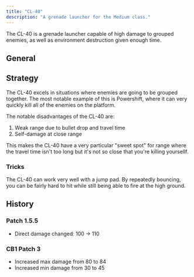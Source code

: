 ```yaml
---
title: "CL-40"
description: "A grenade launcher for the Medium class."
---
```


The CL-40 is a grenade launcher capable of high damage to grouped enemies,
as well as environment destruction given enough time.

## General


<WeaponTable />

## Strategy

The CL-40 excels in situations where enemies are going to be grouped together.
The most notable example of this is Powershift, where it can very quickly kill
all of the enemies on the platform.

The notable disadvantages of the CL-40 are:

1. Weak range due to bullet drop and travel time
2. Self-damage at close range

This makes the CL-40 have a very particular "sweet spot" for range where the travel
time isn't too long but it's not so close that you're killing yoursellf.

### Tricks

The CL-40 can work very well with a jump pad.  By repeatedly bouncing, you can be fairly hard to hit while
still being able to fire at the high ground.

## History

### Patch 1.5.5

- Direct damage changedː 100 -> 110

### CB1 Patch 3

- Increased max damage from 80 to 84
- Increased min damage from 30 to 45
